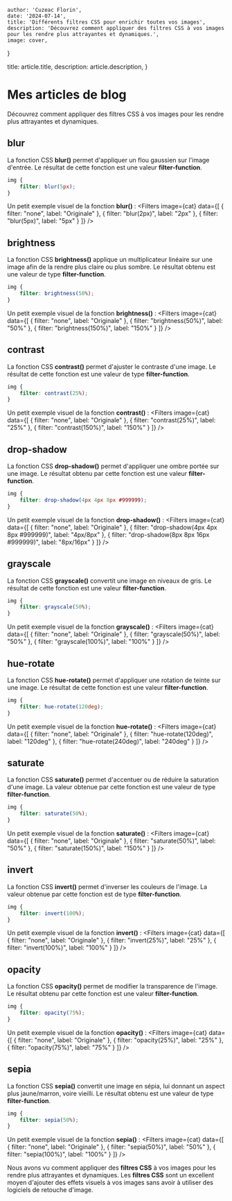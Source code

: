
    author: 'Cuzeac Florin',
    date: '2024-07-14',
    title: 'Différents filtres CSS pour enrichir toutes vos images',
    description: 'Découvrez comment appliquer des filtres CSS à vos images pour les rendre plus attrayantes et dynamiques.',
    image: cover,
}

  title: article.title,
  description: article.description,
}

# Mes articles de blog

<AnimatedNameArticle title="Les différents filtres CSS pour les images" />

<div className="mb-10">
    <ViewsCounter article={article} slug={slugify(article.title)} />
</div>

Découvrez comment appliquer des filtres CSS à vos images
pour les rendre plus attrayantes et dynamiques.

## blur

La fonction CSS **blur()** permet d'appliquer un flou gaussien sur l'image d'entrée.
Le résultat de cette fonction est une valeur **filter-function**.

```css
img {
    filter: blur(5px);
}
```

Un petit exemple visuel de la fonction **blur()** :
<Filters image={cat} data={[
    { filter: "none", label: "Originale" },
    { filter: "blur(2px)", label: "2px" },
    { filter: "blur(5px)", label: "5px" }
]} />

## brightness

La fonction CSS **brightness()** applique un multiplicateur linéaire sur une image
afin de la rendre plus claire ou plus sombre.
Le résultat obtenu est une valeur de type **filter-function**.

```css
img {
    filter: brightness(50%);
}
```

Un petit exemple visuel de la fonction **brightness()** :
<Filters image={cat} data={[
    { filter: "none", label: "Originale" },
    { filter: "brightness(50%)", label: "50%" },
    { filter: "brightness(150%)", label: "150%" }
]} />

## contrast

La fonction CSS **contrast()** permet d'ajuster le contraste d'une image.
Le résultat de cette fonction est une valeur de type **filter-function**.

```css
img {
    filter: contrast(25%);
}
```

Un petit exemple visuel de la fonction **contrast()** :
<Filters image={cat} data={[
    { filter: "none", label: "Originale" },
    { filter: "contrast(25%)", label: "25%" },
    { filter: "contrast(150%)", label: "150%" }
]} />

## drop-shadow

La fonction CSS **drop-shadow()** permet d'appliquer une ombre portée sur une image.
Le résultat obtenu par cette fonction est une valeur **filter-function**.

```css
img {
    filter: drop-shadow(4px 4px 8px #999999);
}
```

Un petit exemple visuel de la fonction **drop-shadow()** :
<Filters image={cat} data={[
    { filter: "none", label: "Originale" },
    { filter: "drop-shadow(4px 4px 8px #999999)", label: "4px/8px" },
    { filter: "drop-shadow(8px 8px 16px #999999)", label: "8px/16px" }
]} />

## grayscale

La fonction CSS **grayscale()** convertit une image en niveaux de gris.
Le résultat de cette fonction est une valeur **filter-function**.

```css
img {
    filter: grayscale(50%);
}
```

Un petit exemple visuel de la fonction **grayscale()** :
<Filters image={cat} data={[
    { filter: "none", label: "Originale" },
    { filter: "grayscale(50%)", label: "50%" },
    { filter: "grayscale(100%)", label: "100%" }
]} />

## hue-rotate

La fonction CSS **hue-rotate()** permet d'appliquer une rotation de teinte sur une image.
Le résultat de cette fonction est une valeur **filter-function**.

```css
img {
    filter: hue-rotate(120deg);
}
```

Un petit exemple visuel de la fonction **hue-rotate()** :
<Filters image={cat} data={[
    { filter: "none", label: "Originale" },
    { filter: "hue-rotate(120deg)", label: "120deg" },
    { filter: "hue-rotate(240deg)", label: "240deg" }
]} />

## saturate

La fonction CSS **saturate()** permet d'accentuer ou de réduire la saturation d'une image.
La valeur obtenue par cette fonction est une valeur de type **filter-function**.

```css
img {
    filter: saturate(50%);
}
```

Un petit exemple visuel de la fonction **saturate()** :
<Filters image={cat} data={[
    { filter: "none", label: "Originale" },
    { filter: "saturate(50%)", label: "50%" },
    { filter: "saturate(150%)", label: "150%" }
]} />

## invert

La fonction CSS **invert()** permet d'inverser les couleurs de l'image.
La valeur obtenue par cette fonction est de type **filter-function**.

```css
img {
    filter: invert(100%);
}
```

Un petit exemple visuel de la fonction **invert()** :
<Filters image={cat} data={[
    { filter: "none", label: "Originale" },
    { filter: "invert(25%)", label: "25%" },
    { filter: "invert(100%)", label: "100%" }
]} />

## opacity

La fonction CSS **opacity()** permet de modifier la transparence de l'image.
Le résultat obtenu par cette fonction est une valeur **filter-function**.

```css
img {
    filter: opacity(75%);
}
```

Un petit exemple visuel de la fonction **opacity()** :
<Filters image={cat} data={[
    { filter: "none", label: "Originale" },
    { filter: "opacity(25%)", label: "25%" },
    { filter: "opacity(75%)", label: "75%" }
]} />

## sepia

La fonction CSS **sepia()** convertit une image en sépia,
lui donnant un aspect plus jaune/marron, voire vieilli.
Le résultat obtenu est une valeur de type **filter-function**.

```css
img {
    filter: sepia(50%);
}
```

Un petit exemple visuel de la fonction **sepia()** :
<Filters image={cat} data={[
    { filter: "none", label: "Originale" },
    { filter: "sepia(50%)", label: "50%" },
    { filter: "sepia(100%)", label: "100%" }
]} />

<div className="pt-8"/>

Nous avons vu comment appliquer des **filtres CSS** à vos images pour
les rendre plus attrayantes et dynamiques.
Les **filtres CSS** sont un excellent moyen d'ajouter des effets visuels
à vos images sans avoir à utiliser des logiciels de retouche d'image.
